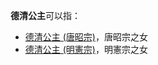 '''德清公主'''可以指：
*[[德清公主_(唐昭宗)|德清公主 (唐昭宗)]]，唐昭宗之女
*[[德清公主_(明憲宗)|德清公主 (明憲宗)]]，明憲宗之女

{{Disambig|Cat=公主封号消歧义}}